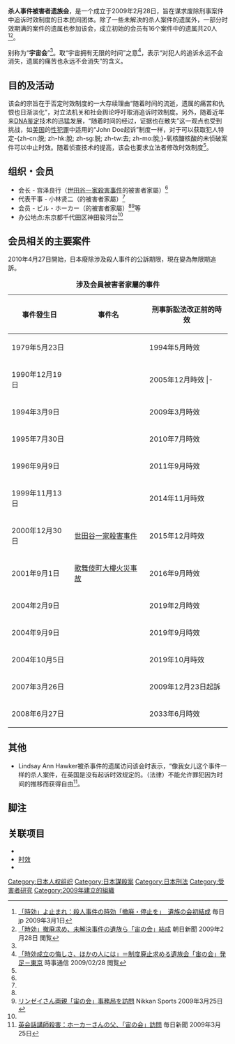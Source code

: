 '''杀人事件被害者遗族会'''，是一个成立于2009年2月28日，旨在谋求废除刑事案件中追诉时效制度的日本民间团体。除了一些未解決的杀人案件的遗属外，一部分时效期满的案件的遗属也参加该会，成立初始的会员有16个案件中的遗属共20人<ref name=mainichi20090301>[http://s01.megalodon.jp/2009-0418-2245-06/mainichi.jp/select/jiken/coldcase/prescription/news/20090301org00m040999000c2.html 「時効」よ止まれ：殺人事件の時効「撤廃・停止を」　遺族の会初結成] {{Wayback|url=http://s01.megalodon.jp/2009-0418-2245-06/mainichi.jp/select/jiken/coldcase/prescription/news/20090301org00m040999000c2.html |date=20180115184713 }} 毎日jp 2009年3月1日</ref><ref name=asahi20090228>[http://s01.megalodon.jp/2009-0413-2129-47/www.asahi.com/national/update/0228/TKY200902280158.html 「時効」撤廃求め、未解決事件の遺族ら「宙の会」結成] {{Wayback|url=http://s01.megalodon.jp/2009-0413-2129-47/www.asahi.com/national/update/0228/TKY200902280158.html |date=20160819000221 }} 朝日新聞 2009年2月28日 閲覧</ref>。 

别称为“'''宇宙会'''”<ref name=asahi20090228/>。取“宇宙拥有无限的时间”之意<ref>[http://www.jiji.com/jc/zc?k=200902/2009022800344&rel=j&g=soc 「時効成立の悔しさ、ほかの人には」＝制度廃止求める遺族会「宙の会」発足－東京] 時事通信 2009/02/28 閲覧</ref>，表示“对犯人的追诉永远不会消失，遗属的痛苦也永远不会消失”的含义。

==目的及活动== 
该会的宗旨在于否定时效制度的一大存续理由“随着时间的流逝，遗属的痛苦和仇恨也日渐淡化”，对立法机关和社会舆论呼吁取消追诉时效制度。另外，随着近年来[[DNA鉴定|DNA鉴定]]技术的迅猛发展，“随着时间的经过，证据也在散失”这一观点也受到挑战，如[[美国|美国]]的[[性犯罪|性犯罪]]中适用的“John Doe起诉”制度一样，对于可以获取犯人特定-{zh-cn:脱; zh-hk:脫; zh-sg:脱; zh-tw:去; zh-mo:脫;}-氧核醣核酸的未侦破案件可以中止时效。随着侦查技术的提高，该会也要求立法者修改时效制度<ref name=asahi20090228/>。

== 组织・会员 ==
* 会长 - 宫泽良行（[[世田谷一家殺害事件|世田谷一家殺害事件]]的被害者家屬）<ref name=asahi20090228/>
* 代表干事 - 小林贤二（{{link-ja|柴又女子大生放火殺人事件|柴又女子大生放火殺人事件}}的被害者家屬）<ref name=asahi20090228/>
* 会员 - ビル・ホーカー（{{link-ja|英國會話教師殺害事件|リンゼイ・アン・ホーカーさん殺害事件}}的被害者家屬）<ref name=mainichi20090301/><ref>[http://s02.megalodon.jp/2009-0414-2001-09/www.nikkansports.com/general/news/f-gn-tp0-20090325-475244.html リンゼイさん両親「宙の会」事務局を訪問] {{Wayback|url=http://s02.megalodon.jp/2009-0414-2001-09/www.nikkansports.com/general/news/f-gn-tp0-20090325-475244.html |date=20180115184405 }} Nikkan Sports 2009年3月25日</ref>等
*办公地点:东京都千代田区神田骏河台<ref name=mainichi20090301/>

== 会员相关的主要案件 ==
2010年4月27日開始，日本廢除涉及殺人事件的公訴期限，現在變為無限期追訴。
{| border="1" cellpadding="1" cellspacing="0"
|+'''涉及会員被害者家屬的事件'''
|-bgcolor="#EEEEEE"
!事件發生日||事件名||刑事訴訟法改正前的時效
|-
|1979年5月23日||{{link-ja|京都長岡采摘蕨菜殺人事件|長岡京殺人事件}}||bgcolor = "#DA508F"|1994年5月時效
|-
|1990年12月19日||{{link-ja|札幌信金辦公室女職員殺人事件|札幌信金OL殺人事件 }}||bgcolor = "#DA508F"|2005年12月時效
|-　
|1993年7月6日||尼崎市女性殺害事件||bgcolor = "#DA508F"|2008年7月時效
|-
|1994年3月9日||{{link-ja|松本市女性社員殺害事件|松本市女性社員殺害事件}}||bgcolor = "#DA508F"|2009年3月時效 
|-
|1995年7月30日||{{link-ja|八王子超市搶劫殺人事件|八王子スーパー強盗殺人事件}}||bgcolor = "#DA508F"|2010年7月時效
|-
|1996年9月9日||{{link-ja|柴又．上智大學女大學生放火殺人事件|柴又・上智大学女子大生放火殺人事件}}||bgcolor = "#DA508F"|2011年9月時效
|-
|1999年11月13日||{{link-ja|名古屋市西区主婦殺害事件}}||bgcolor = "#DA508F"|2014年11月時效
|-
|2000年12月30日||[[世田谷一家殺害事件|世田谷一家殺害事件]]||2015年12月時效
|-
|2001年9月1日||[[歌舞伎町大樓火災事故|歌舞伎町大樓火災事故]]||2016年9月時效
|-
|2004年2月9日||{{link-ja|鳥栖市会社員殺害事件}}||bgcolor = "#DA508F"|2019年2月時效
|-
|2004年9月9日||{{link-ja|愛知豊明母子4人殺人放火事件}}||bgcolor = "#DA508F"|2019年9月時效
|-
|2004年10月5日||{{link-ja|廿日市女子高生殺人事件}}||bgcolor = "#DA508F"|2019年10月時效
|-
|2007年3月26日||{{link-ja|英國女性教師Lindsay Ann Hawker遭殺害事件|リンゼイ・アン・ホーカーさん殺害事件}}||bgcolor = "#DA508f"|2009年12月23日起訴
|-
|2008年6月27日||{{link-ja|石川縣金沢市男性殺人事件|金沢市久安独身男性殺人事件}}||2033年6月時效
|}

== 其他 ==
*Lindsay Ann Hawker被杀事件的遗属访问该会时表示，“像我女儿这个事件一样的杀人案件，在英国是没有起诉时效规定的。（法律）不能允许罪犯因为时间的推移而获得自由<ref>[http://s04.megalodon.jp/2009-0419-0014-15/mainichi.jp/select/today/news/20090325k0000e040073000c.html 英会話講師殺害：ホーカーさんの父、「宙の会」訪問] {{Wayback|url=http://s04.megalodon.jp/2009-0419-0014-15/mainichi.jp/select/today/news/20090325k0000e040073000c.html |date=20160304213017 }} 毎日新聞 2009年3月25日</ref>。

== 脚注 ==
<references />

== 关联项目 ==
* {{link-ja|全国犯罪被害者会|全国犯罪被害者の会}}
* [[时效|时效]]
* {{link-ja|未解決事件|未解決事件}}

[[Category:日本人权组织|Category:日本人权组织]]
[[Category:日本謀殺案|Category:日本謀殺案]]
[[Category:日本刑法|Category:日本刑法]]
[[Category:受害者研究|Category:受害者研究]]
[[Category:2009年建立的組織|Category:2009年建立的組織]]
